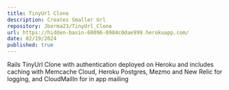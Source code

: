 ```yaml
---
title: TinyUrl Clone
description: Creates Smaller Url
repository: Jberma23/TinyUrl_Clone
url: https://hidden-basin-60096-0984c0dae999.herokuapp.com/
date: 02/19/2024
published: true
---
```


Rails TinyUrl Clone with authentication deployed on Heroku and includes caching with Memcache Cloud, Heroku Postgres, Mezmo and New Relic for logging, and CloudMailIn for in app mailing
